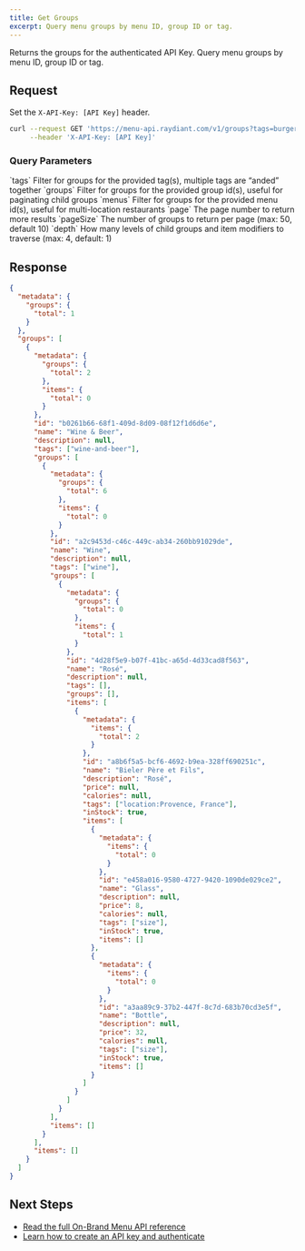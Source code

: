 ```yaml
---
title: Get Groups
excerpt: Query menu groups by menu ID, group ID or tag.
---
```


Returns the groups for the authenticated API Key. Query menu groups by menu ID, group ID or tag.

## Request

Set the `X-API-Key: [API Key]` header.

```bash
curl --request GET 'https://menu-api.raydiant.com/v1/groups?tags=burgers&menus=[Menu ID]' \
     --header 'X-API-Key: [API Key]'
```

### Query Parameters

<OptionsTable>
  <OptionTitle>
    `tags`
  </OptionTitle>
  <OptionDescription>
    Filter for groups for the provided tag(s), multiple tags are “anded” together
  </OptionDescription>
  <OptionTitle>
    `groups`
  </OptionTitle>
  <OptionDescription>
    Filter for groups for the provided group id(s), useful for paginating child groups
  </OptionDescription>
   <OptionTitle>
    `menus`
  </OptionTitle>
  <OptionDescription>
    Filter for groups for the provided menu id(s), useful for multi-location restaurants
  </OptionDescription>
   <OptionTitle>
    `page`
  </OptionTitle>
  <OptionDescription>
    The page number to return more results
  </OptionDescription>
   <OptionTitle>
    `pageSize`
  </OptionTitle>
  <OptionDescription>
    The number of groups to return per page (max: 50, default 10)
  </OptionDescription>
   <OptionTitle>
    `depth`
  </OptionTitle>
  <OptionDescription>
    How many levels of child groups and item modifiers to traverse (max: 4, default: 1)
  </OptionDescription>
</OptionsTable>

## Response

```json
{
  "metadata": {
    "groups": {
      "total": 1
    }
  },
  "groups": [
    {
      "metadata": {
        "groups": {
          "total": 2
        },
        "items": {
          "total": 0
        }
      },
      "id": "b0261b66-68f1-409d-8d09-08f12f1d6d6e",
      "name": "Wine & Beer",
      "description": null,
      "tags": ["wine-and-beer"],
      "groups": [
        {
          "metadata": {
            "groups": {
              "total": 6
            },
            "items": {
              "total": 0
            }
          },
          "id": "a2c9453d-c46c-449c-ab34-260bb91029de",
          "name": "Wine",
          "description": null,
          "tags": ["wine"],
          "groups": [
            {
              "metadata": {
                "groups": {
                  "total": 0
                },
                "items": {
                  "total": 1
                }
              },
              "id": "4d28f5e9-b07f-41bc-a65d-4d33cad8f563",
              "name": "Rosé",
              "description": null,
              "tags": [],
              "groups": [],
              "items": [
                {
                  "metadata": {
                    "items": {
                      "total": 2
                    }
                  },
                  "id": "a8b6f5a5-bcf6-4692-b9ea-328ff690251c",
                  "name": "Bieler Père et Fils",
                  "description": "Rosé",
                  "price": null,
                  "calories": null,
                  "tags": ["location:Provence, France"],
                  "inStock": true,
                  "items": [
                    {
                      "metadata": {
                        "items": {
                          "total": 0
                        }
                      },
                      "id": "e458a016-9580-4727-9420-1090de029ce2",
                      "name": "Glass",
                      "description": null,
                      "price": 8,
                      "calories": null,
                      "tags": ["size"],
                      "inStock": true,
                      "items": []
                    },
                    {
                      "metadata": {
                        "items": {
                          "total": 0
                        }
                      },
                      "id": "a3aa89c9-37b2-447f-8c7d-683b70cd3e5f",
                      "name": "Bottle",
                      "description": null,
                      "price": 32,
                      "calories": null,
                      "tags": ["size"],
                      "inStock": true,
                      "items": []
                    }
                  ]
                }
              ]
            }
          ],
          "items": []
        }
      ],
      "items": []
    }
  ]
}
```
## Next Steps

- [Read the full On-Brand Menu API reference](/docs/on-brand-menus/reference)
- [Learn how to create an API key and authenticate](/docs/on-brand-menus/api-keys)

